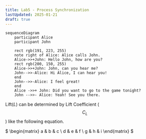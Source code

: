 ```yaml
---
title: Lab5 - Process Synchronization
lastUpdated: 2025-01-21
draft: true
---
```


```mermaid
sequenceDiagram
    participant Alice
    participant John

    rect rgb(191, 223, 255)
    note right of Alice: Alice calls John.
    Alice->>+John: Hello John, how are you?
    rect rgb(200, 150, 255)
    Alice->>+John: John, can you hear me?
    John-->>-Alice: Hi Alice, I can hear you!
    end
    John-->>-Alice: I feel great!
    end
    Alice ->>+ John: Did you want to go to the game tonight?
    John -->>- Alice: Yeah! See you there.
```


Lift($L$) can be determined by Lift Coefficient ($$C_L$$) like the following equation.


$
 \begin{matrix}
  a & b & c \\
  d & e & f \\
  g & h & i
 \end{matrix}
$